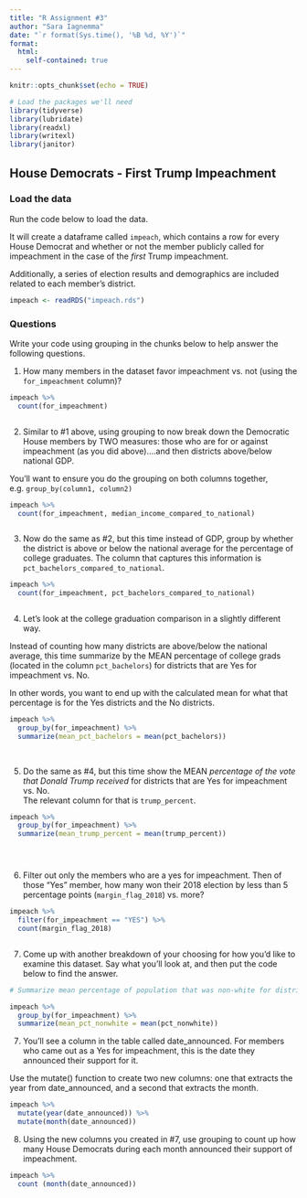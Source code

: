 ```yaml
---
title: "R Assignment #3"
author: "Sara Iagnemma"
date: "`r format(Sys.time(), '%B %d, %Y')`"
format:
  html:
    self-contained: true
---
```


```r
knitr::opts_chunk$set(echo = TRUE)

# Load the packages we'll need
library(tidyverse)
library(lubridate)
library(readxl)
library(writexl)
library(janitor)

```

## House Democrats - First Trump Impeachment

### Load the data

Run the code below to load the data.

It will create a dataframe called `impeach`, which contains a row for every House Democrat and whether or not the member publicly called for impeachment in the case of the *first* Trump impeachment.

Additionally, a series of election results and demographics are included related to each member's district.

```r

impeach <- readRDS("impeach.rds")


```

### Questions

Write your code using grouping in the chunks below to help answer the following questions.

1)  How many members in the dataset favor impeachment vs. not (using the `for_impeachment` column)?

```r

impeach %>% 
  count(for_impeachment)



```

2)  Similar to #1 above, using grouping to now break down the Democratic House members by TWO measures: those who are for or against impeachment (as you did above)....and then districts above/below national GDP.  
  
You'll want to ensure you do the grouping on both columns together, e.g. `group_by(column1, column2)`

```r

impeach %>% 
  count(for_impeachment, median_income_compared_to_national)



```

3)  Now do the same as #2, but this time instead of GDP, group by whether the district is above or below the national average for the percentage of college graduates. The column that captures this information is `pct_bachelors_compared_to_national`.

```r


impeach %>% 
  count(for_impeachment, pct_bachelors_compared_to_national)



```

4)  Let's look at the college graduation comparison in a slightly different way.  
  
Instead of counting how many districts are above/below the national average, this time summarize by the MEAN percentage of college grads (located in the column `pct_bachelors`) for districts that are Yes for impeachment vs. No.  
  
In other words, you want to end up with the calculated mean for what that percentage is for the Yes districts and the No districts.

```r

impeach %>% 
  group_by(for_impeachment) %>% 
  summarize(mean_pct_bachelors = mean(pct_bachelors))
  
  

```

5)  Do the same as #4, but this time show the MEAN *percentage of the vote that Donald Trump received* for districts that are Yes for impeachment vs. No.  
The relevant column for that is `trump_percent`.

```r


impeach %>% 
  group_by(for_impeachment) %>% 
  summarize(mean_trump_percent = mean(trump_percent))





```

6)  Filter out only the members who are a yes for impeachment. Then of those "Yes" member, how many won their 2018 election by less than 5 percentage points (`margin_flag_2018`) vs. more?

```r

impeach %>% 
  filter(for_impeachment == "YES") %>% 
  count(margin_flag_2018) 



```

7)  Come up with another breakdown of your choosing for how you'd like to examine this dataset. Say what you'll look at, and then put the code below to find the answer.

```r

# Summarize mean percentage of population that was non-white for districts with a representative that supported / opposed impeachment.

impeach %>% 
  group_by(for_impeachment) %>% 
  summarize(mean_pct_nonwhite = mean(pct_nonwhite))

```

7)  You'll see a column in the table called date_announced. For members who came out as a Yes for impeachment, this is the date they announced their support for it.  
  
Use the mutate() function to create two new columns: one that extracts the year from date_announced, and a second that extracts the month.

```r

impeach %>% 
  mutate(year(date_announced)) %>% 
  mutate(month(date_announced))


```

8) Using the new columns you created in #7, use grouping to count up how many House Democrats during each month announced their support of impeachment.

```r

impeach %>% 
  count (month(date_announced))


```




